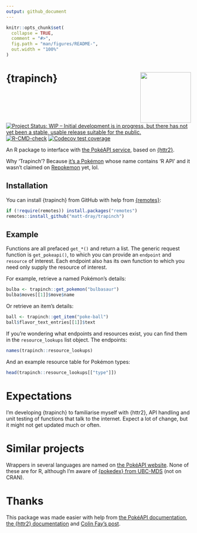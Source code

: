 ```yaml
---
output: github_document
---
```


<!-- README.md is generated from README.Rmd. Please edit that file -->

```r
knitr::opts_chunk$set(
  collapse = TRUE,
  comment = "#>",
  fig.path = "man/figures/README-",
  out.width = "100%"
)
```

# {trapinch} <img src="man/figures/logo.png" align="right" height="138" />

<!-- badges: start -->
[![Project Status: WIP – Initial development is in progress, but there has not yet been a stable, usable release suitable for the public.](https://www.repostatus.org/badges/latest/wip.svg)](https://www.repostatus.org/#wip)
[![R-CMD-check](https://github.com/matt-dray/trapinch/workflows/R-CMD-check/badge.svg)](https://github.com/matt-dray/trapinch/actions)
[![Codecov test coverage](https://codecov.io/gh/matt-dray/trapinch/branch/main/graph/badge.svg)](https://app.codecov.io/gh/matt-dray/trapinch?branch=main)
<!-- badges: end -->

An R package to interface with [the PokéAPI service](https://pokeapi.co/), based on [{httr2}](https://httr2.r-lib.org/).

Why 'Trapinch'? Because [it's a Pokémon](https://bulbapedia.bulbagarden.net/wiki/Trapinch_(Pok%C3%A9mon)) whose name contains 'R API' and it wasn't claimed on [Repokemon](https://cheeaun.github.io/repokemon/) yet, lol.

## Installation

You can install {trapinch} from GitHub with help from [{remotes}](https://remotes.r-lib.org/):

```r
if (!require(remotes)) install.packages("remotes")
remotes::install_github("matt-dray/trapinch")
```

## Example

Functions are all prefaced `get_*()` and return a list. The generic request function is `get_pokeapi()`, to which you can provide an `endpoint` and `resource` of interest. Each endpoint also has its own function to which you need only supply the resource of interest.

For example, retrieve a named Pokémon's details:

```r
bulba <- trapinch::get_pokemon("bulbasaur")
bulba$moves[[1]]$move$name
```

Or retrieve an item's details:

```r
ball <- trapinch::get_item("poke-ball")
ball$flavor_text_entries[[1]]$text
```

If you're wondering what endpoints and resources exist, you can find them in the `resource_lookups` list object. The endpoints:

```r
names(trapinch::resource_lookups)
```

And an example resource table for Pokémon types:

```r
head(trapinch::resource_lookups[["type"]])
```

# Expectations

I'm developing {trapinch} to familiarise myself with {httr2}, API handling and unit testing of functions that talk to the internet. Expect a lot of change, but it might not get updated much or often.

# Similar projects

Wrappers in several languages are named on [the PokéAPI website](https://pokeapi.co/docs/v2#wrap). None of these are for R, although I'm aware of [{pokedex} from UBC-MDS](https://github.com/UBC-MDS/pokedex) (not on CRAN).

# Thanks

This package was made easier with help from [the PokéAPI documentation](https://pokeapi.co/docs/v2), [the {httr2} documentation](https://httr2.r-lib.org/index.html) and [Colin Fay's post](https://colinfay.me/build-api-wrapper-package-r/).

